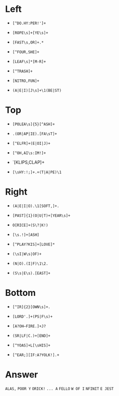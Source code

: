 # Left
  
  * `[^DO.HY:PER!']+`
  
  * `[ROPE\s]+[YE\s]+`
  
  * `[FAST\s,OR]+.*`
  
  * `[^FOUR,SHE]+`
  
  * `[LEAF\s]*[M-R]+`
  
  * `[^TRASH]+`
  
  * `[NITRO,FUN]+`
  
  * `(A|E|I)[J\s]+\1(BE|ST)`
  
# Top

  * `[POLEA\s]{5}[^ASH]+`
  
  * `.(OR|AP|IE).[FA\sT]+`
  
  * `[^ELFR]+(E|OI|J)+`
  
  * `[^OH,AI\s:IM!]+`
  
  * `[KLIPS,CLAP\s]+
  
  * `[\sHY:!;]+.+(T|A|PE)\1`
  
# Right

  * `(A|E|I|O).\1[SOFT,]+.`
  
  * `[PAST]{1}(O|U|T)+[YEAR\s]+`
  
  * `O[RICE]+(S\?|K!)`
  
  * `[\s.!]+[ASH]`
  
  * `[^PLAY?KIS]+[LOVE]*`
  
  * `(\sI|W\s|OF)+`
  
  * `(N|O).(I|F)\1\2.`
  
  * `(S\s|E\s).[EAST]+`
  
# Bottom

  * `[^IR]{2}[OWN\s]+.`
  
  * `[LORD'.]+(PS|F\s)+`  
  
  * `[A?OH–FIRE.]+J?`
  
  * `(SR|LF|C.)+[END]+`
  
  * `[^YOAS]+L[\sHIS]+`
  
  * `[^EAR;][IF:A?YOLK!].+`

# Answer

`ALAS, `
`POOR Y`
`ORICK!`
` ... A`
` FELLO`
`W OF I`
`NFINIT`
`E JEST`